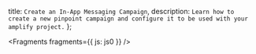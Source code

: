   title: `Create an In-App Messaging Campaign`,
  description: `Learn how to create a new pinpoint campaign and configure it to be used with your amplify project.`
};


<Fragments fragments={{ js: js0 }} />
